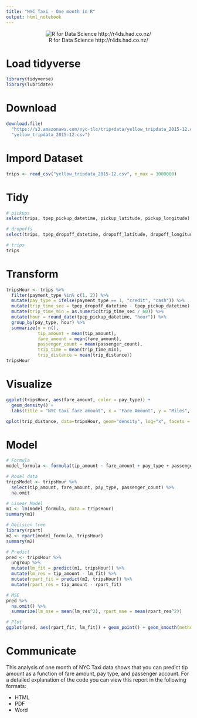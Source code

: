 ```yaml
---
title: "NYC Taxi - One month in R"
output: html_notebook
---
```


<center><div style="width:450px">
![R for Data Science http://r4ds.had.co.nz/](http://r4ds.had.co.nz/diagrams/data-science.png)
</div></center>

# Load tidyverse

```r
library(tidyverse)
library(lubridate)
```

# Download

```r
download.file(
  "https://s3.amazonaws.com/nyc-tlc/trip+data/yellow_tripdata_2015-12.csv",
  "yellow_tripdata_2015-12.csv")
```

# Impord Dataset

```r
trips <- read_csv("yellow_tripdata_2015-12.csv", n_max = 1000000)
```

# Tidy

```r
# pickups
select(trips, tpep_pickup_datetime, pickup_latitude, pickup_longitude)

# dropoffs
select(trips, tpep_dropoff_datetime, dropoff_latitude, dropoff_longitude)

# trips
trips
```

# Transform

```r
tripsHour <- trips %>%
  filter(payment_type %in% c(1, 2)) %>%
  mutate(pay_type = ifelse(payment_type == 1, "credit", "cash")) %>%
  mutate(trip_time_sec = tpep_dropoff_datetime - tpep_pickup_datetime) %>%
  mutate(trip_time_min = as.numeric(trip_time_sec / 60)) %>%
  mutate(hour = round_date(tpep_pickup_datetime, "hour")) %>%
  group_by(pay_type, hour) %>%
  summarize(n = n(),
            tip_amount = mean(tip_amount),
            fare_amount = mean(fare_amount),
            passenger_count = mean(passenger_count),
            trip_time = mean(trip_time_min),
            trip_distance = mean(trip_distance))
tripsHour
```

# Visualize

```r
ggplot(tripsHour, aes(fare_amount, color = pay_type)) +
  geom_density() + 
  labs(title = "NYC taxi fare amount", x = "Fare Amount", y = "Miles", caption = '2015-12')

qplot(trip_distance, data=tripsHour, geom="density", log="x", facets = ~pay_type)
```

# Model

```r
# Formula
model_formula <- formula(tip_amount ~ fare_amount + pay_type + passenger_count)

# Model data
tripsModel <- tripsHour %>%
  select(tip_amount, fare_amount, pay_type, passenger_count) %>%
  na.omit

# Linear Model
m1 <- lm(model_formula, data = tripsHour)
summary(m1)

# Decision tree
library(rpart)
m2 <- rpart(model_formula, tripsHour)
summary(m2)

# Predict
pred <- tripsHour %>%
  ungroup %>%
  mutate(lm_fit = predict(m1, tripsHour)) %>%
  mutate(lm_res = tip_amount - lm_fit) %>%
  mutate(rpart_fit = predict(m2, tripsHour)) %>%
  mutate(rpart_res = tip_amount - rpart_fit)

# MSE
pred %>%
  na.omit() %>%
  summarize(lm_mse = mean(lm_res^2), rpart_mse = mean(rpart_res^2))

# Plot
ggplot(pred, aes(rpart_fit, lm_fit)) + geom_point() + geom_smooth(method="lm")
```

# Communicate

This analysis of one month of NYC Taxi data shows that you can predict tip amount as a function of fare amount, pay type, and passenger account. For a detailed explanation of the code you can view this report in the following formats:

* HTML
* PDF
* Word
